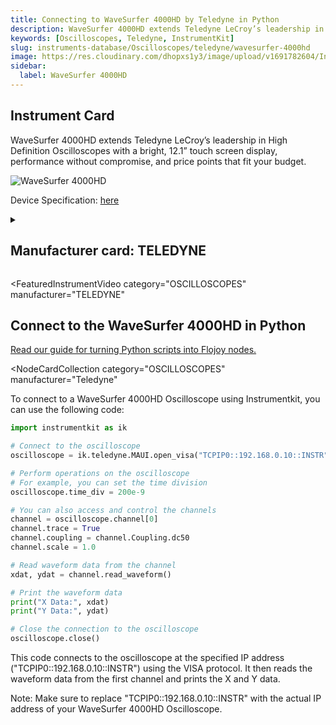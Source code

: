 ```yaml
---
title: Connecting to WaveSurfer 4000HD by Teledyne in Python
description: WaveSurfer 4000HD extends Teledyne LeCroy’s leadership in High Definition Oscilloscopes with a bright, 12.1” touch screen display, performance without compromise, and price points that fit your budget.
keywords: [Oscilloscopes, Teledyne, InstrumentKit]
slug: instruments-database/Oscilloscopes/teledyne/wavesurfer-4000hd
image: https://res.cloudinary.com/dhopxs1y3/image/upload/v1691782604/Instruments/Oscilloscopes/WaveSurfer-4000HD/WaveSurfer-4000HD.webp
sidebar:
  label: WaveSurfer 4000HD
---
```



## Instrument Card

WaveSurfer 4000HD extends Teledyne LeCroy’s leadership in High Definition Oscilloscopes with a bright, 12.1” touch screen display, performance without compromise, and price points that fit your budget.

![WaveSurfer 4000HD](https://res.cloudinary.com/dhopxs1y3/image/upload/v1691782604/Instruments/Oscilloscopes/WaveSurfer-4000HD/WaveSurfer-4000HD.webp)

Device Specification: [here](https://cdn.teledynelecroy.com/files/pdf/wavesurfer-4000hd-datasheet.pdf)

<details style={{ marginTop: "15px"}}>
<summary><h2 style={{display:'inline'}}>Manufacturer card: TELEDYNE</h2></summary>

![TELEDYNE](https://res.cloudinary.com/dhopxs1y3/image/upload/v1692812958/Instruments/Vendor%20Logos/Teledyne_technologies.png)

Teledyne LeCroy is an American manufacturer of oscilloscopes, protocol analyzers and other test equipment. LeCroy is now a subsidiary of Teledyne Technologies.

- Headquarters: USA
- Yearly Revenue (millions, USD): 5458.6
- Vendor Website: [here](https://www.teledynelecroy.com/)

</details>


<FeaturedInstrumentVideo
  category="OSCILLOSCOPES"
  manufacturer="TELEDYNE"
></FeaturedInstrumentVideo>

## Connect to the WaveSurfer 4000HD in Python

[Read our guide for turning Python scripts into Flojoy nodes.](https://docs.flojoy.ai/contribution/blocks/custom-flojoy-block/)


<Tabs>
<TabItem value="Flojoy" label="Flojoy" className="flojoy-instrument-tabs">

<NodeCardCollection
  category="OSCILLOSCOPES"
  manufacturer="Teledyne"
></NodeCardCollection>

</TabItem>
<TabItem value="InstrumentKit" label="InstrumentKit">

To connect to a WaveSurfer 4000HD Oscilloscope using Instrumentkit, you can use the following code:

```python
import instrumentkit as ik

# Connect to the oscilloscope
oscilloscope = ik.teledyne.MAUI.open_visa("TCPIP0::192.168.0.10::INSTR")

# Perform operations on the oscilloscope
# For example, you can set the time division
oscilloscope.time_div = 200e-9

# You can also access and control the channels
channel = oscilloscope.channel[0]
channel.trace = True
channel.coupling = channel.Coupling.dc50
channel.scale = 1.0

# Read waveform data from the channel
xdat, ydat = channel.read_waveform()

# Print the waveform data
print("X Data:", xdat)
print("Y Data:", ydat)

# Close the connection to the oscilloscope
oscilloscope.close()
```

This code connects to the oscilloscope at the specified IP address ("TCPIP0::192.168.0.10::INSTR") using the VISA protocol. It then reads the waveform data from the first channel and prints the X and Y data.

Note: Make sure to replace "TCPIP0::192.168.0.10::INSTR" with the actual IP address of your WaveSurfer 4000HD Oscilloscope.

</TabItem>
</Tabs>
